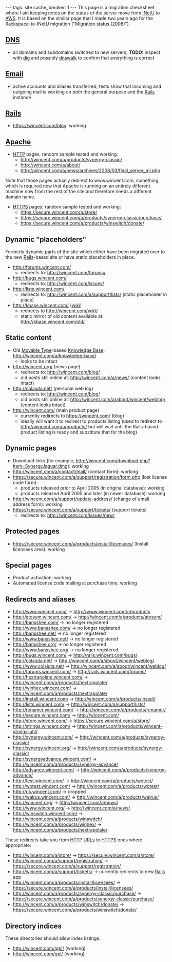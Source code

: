 ---
tags: site
cache_breaker: 1
---
This page is a migration checksheet where I am keeping notes on the status of the server move from [[INetU]] to [[AWS]]. It is based on the similar page that I made two years ago for the [[Rackspace]]-to-[[INetU]] migration ("[[Migration status (2008)]]").

== [[DNS]] ==

* all domains and subdomains switched to new servers; '''TODO:''' inspect with [[dig]] and possibly [[dnswalk]] to confirm that everything is correct

== [[Email]] ==

* active accounts and aliases transferred; tests show that incoming and outgoing mail is working on both the general purpose and the [[Rails]] instance

== [[Rails]] ==

* https://wincent.com/blog: working

== [[Apache]] ==

* [[HTTP]] pages; random sample tested and working:
** http://wincent.com/a/products/synergy-classic/
** http://wincent.com/a/about/
** http://wincent.com/a/news/archives/2008/03/final_server_mi.php

Note that those pages actually redirect to www.wincent.com, something which is required now that Apache is running on an entirely different machine now from the rest of the site and therefore needs a different domain name.

* [[HTTPS]] pages; random sample tested and working:
** https://secure.wincent.com/a/store/
** https://secure.wincent.com/a/products/synergy-classic/purchase/
** https://secure.wincent.com/a/products/winswitch/donate/

== Dynamic "placeholders" ==

Formerly dynamic parts of the site which either have been migrated over to the new [[Rails]]-based site or have static placeholders in place.

* http://forums.wincent.com/
** redirects to: http://wincent.com/forums/
* http://bugs.wincent.com/
** redirects to: http://wincent.com/issues/
* http://lists.wincent.com/
** redirects to: http://wincent.com/a/support/lists/ (static placeholder in place)
* http://kbase.wincent.com/ ([[wiki]])
** redirects to http://wincent.com/wiki/
** static mirror of old content available at: http://kbase.wincent.com/old/

== Static content ==

* Old [[Movable Type]]-based [[Knowledge Base]]: http://wincent.com/a/knowledge-base/
** looks to be intact
* http://wincent.org/ (news page)
** redirects to: http://wincent.com/blog/
** old posts still online at: http://wincent.com/a/news/ (content looks intact)
* http://colaiuta.net/ (personal web log)
** redirects to: http://wincent.com/blog/
** old posts still online at: http://wincent.com/a/about/wincent/weblog/ (content looks intact)
* http://wincent.com/ (main product page)
** currently redirects to https://wincent.com/ (blog)
** ideally will want it to redirect to products listing (used to redirect to http://wincent.com/a/products/ but will wait until the Rails-based product listing is ready and substitute that for the blog)

== Dynamic pages ==

* Download links (for example, http://wincent.com/download.php?item=SynergyJaguar.dmg): working
* http://wincent.com/a/contact/mail/ (contact form): working
* https://secure.wincent.com/a/support/registration/form.php (lost license code form):
** products released prior to April 2005 (in original database): working
** products released April 2005 and later (in newer database): working
* http://wincent.com/a/support/update-address/ (change of email address form): working
* https://secure.wincent.com/a/support/tickets/ (support tickets)
** redirects to: http://wincent.com/issues/new/

== Protected pages ==

* https://secure.wincent.com/a/products/install/licensees/ (Install licensees area): working

== Special pages ==

* Product activation: working
* Automated license code mailing at purchase time: working

== Redirects and aliases ==

* http://www.wincent.com/ -> http://www.wincent.com/a/products
* http://atosym.wincent.com/ -> http://wincent.com/a/products/atosym/
* http://bansshee.com/ -> no longer registered
* http://www.bansshee.com/ -> no longer registered
* http://bansshee.net/ -> no longer registered
* http://www.bansshee.net/ -> no longer registered
* http://bansshee.org/ -> no longer registered
* http://www.bansshee.org/ -> no longer registered
* http://bugs.wincent.com/ -> http://rails.wincent.com/bugs/
* http://colaiuta.net/ -> http://wincent.com/a/about/wincent/weblog/
* http://www.colaiuta.net/ -> http://wincent.com/a/about/wincent/weblog/
* http://forums.wincent.com/ -> http://rails.wincent.com/forums/
* http://hextrapolate.wincent.com/ -> http://wincent.com/a/products/hextrapolate/
* http://winhex.wincent.com/ -> http://wincent.com/a/products/hextrapolate/
* http://install.wincent.com/ -> http://wincent.com/a/products/install/
* http://lists.wincent.com/ -> http://wincent.com/a/support/lists/
* http://renamer.wincent.com/ -> http://wincent.com/a/products/renamer/
* http://secure.wincent.com/ -> http://wincent.com/
* http://store.wincent.com/ -> https://secure.wincent.com/a/store/
* http://strings.wincent.com/ -> http://wincent.com/a/products/wincent-strings-util/
* http://synergy.wincent.com/ -> http://wincent.com/a/products/synergy-classic/
* http://synergy.wincent.org/ -> http://wincent.com/a/products/synergy-classic/
* http://synergyadvance.wincent.com/ -> http://wincent.com/a/products/synergy-advance/
* http://advance.wincent.com/ -> http://wincent.com/a/products/synergy-advance/
* http://test.wincent.com/ -> http://wincent.com/a/products/wotest/
* http://wotest.wincent.com/ -> http://wincent.com/a/products/wotest/
* http://us.wincent.com/ -> dropped
* http://walrus.wincent.com/ -> http://wincent.com/a/products/walrus/
* http://wincent.org/ -> http://wincent.com/a/news/
* http://www.wincent.org/ -> http://wincent.com/a/news/
* http://winswitch.wincent.com/ -> http://wincent.com/a/products/winswitch/
* http://wincent.com/a/products/winhex/ -> http://wincent.com/a/products/hextrapolate/

These redirects take you from [[HTTP]] [[URLs]] to [[HTTPS]] ones where appropriate:

* http://wincent.com/a/store/ -> https://secure.wincent.com/a/store/
* http://wincent.com/a/support/registration/ -> https://secure.wincent.com/a/support/registration/
* http://wincent.com/a/support/tickets/ -> currently redirects to new [[Rails]] app
* http://wincent.com/a/products/install/licensees/ -> https://secure.wincent.com/a/products/install/licensees/
* http://wincent.com/a/products/synergy-classic/purchase/ -> https://secure.wincent.com/a/products/synergy-classic/purchase/
* http://wincent.com/a/products/winswitch/donate/ -> https://secure.wincent.com/a/products/winswitch/donate/

== Directory indices ==

These directories should allow index listings:

* http://wincent.com/lgpl/ (working)
* http://wincent.com/gpl/ (working)
